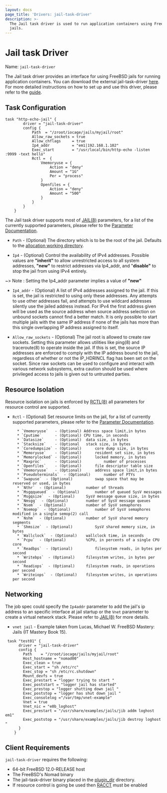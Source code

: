 ```yaml
---
layout: docs
page_title: 'Drivers: jail-task-driver'
description: >-
  The Jail task driver is used to run application containers using FreeBSD
  jails.
---
```


# Jail task Driver

Name: `jail-task-driver`

The Jail task driver provides an interface for using FreeBSD jails for running application
containers. You can download the external jail-task-driver [here][jail-task-driver]. For more detailed instructions on how to set up and use this driver, please refer to the [guide][jail-task-guide].

## Task Configuration

```hcl
task "http-echo-jail" {
		driver = "jail-task-driver"
		config {
			Path  = "/zroot/iocage/jails/myjail/root"
			Allow_raw_sockets = true
			Allow_chflags     = true
			Ip4_addr          = "em1|192.168.1.102"
			Exec_start        = "/usr/local/bin/http-echo -listen :9999 -text hello"
			Rctl =  {
				Vmemoryuse = {
					Action = "deny"
					Amount = "1G"
					Per = "process"
				}
				Openfiles = {
					Action = "deny"
					Amount = "500"
				}
			}
		}
	}
```

The Jail task driver supports most of [JAIL(8)][jail(8)] parameters, for a list of the currently supported parameters, please refer to the [Parameter Documentation][parameter-doc].

- `Path` - (Optional) The directory which is to be the root of the jail.
  Defaults to the [allocation working directory].

- `Ip4` - (Optional) Control the availability of IPv4 addresses. Possible values are
  **"inherit"** to allow unrestricted access to all system addresses,
  **"new"** to restrict addresses via Ip4_addr, and "**disable"** to stop
  the jail from using IPv4 entirely.

~> Note : Setting the Ip4_addr parameter implies a value of **"new"**

- `Ip4_addr` - (Optional) A list of IPv4 addresses assigned to the jail. If this is set,
  the jail is restricted to using only these addresses. Any attempts to use other addresses fail,
  and attempts to use wildcard addresses silently use the jailed address instead. For
  IPv4 the first address given will be used as the source address when source address selection on
  unbound sockets cannot find a better match. It is only possible to start multiple jails with
  the same IP address if none of the jails has more than this
  single overlapping IP address assigned to itself.

- `Allow_raw_sockets` - (Optional) The jail root is allowed to create raw sockets. Setting
  this parameter allows utilities like ping(8) and traceroute(8) to operate inside the jail.
  If this is set, the source IP addresses are enforced to comply with the IP address bound to the jail,
  regardless of whether or not the IP_HDRINCL flag has been set on the socket.
  Since raw sockets can be used to configure and interact with various network subsystems, extra caution
  should be used where privileged access to jails is given out to untrusted parties.

## Resource Isolation

Resource isolation on jails is enforced by [RCTL(8)][rctl-doc] all parameters for resource control
are supported.

- `Rctl` - (Optional) Set resource limits on the jail, for a list of currently supported parameters, please refer to the [Parameter Documentation][parameter-doc].

      	* `Vmemoryuse`   - (Optional) Address space limit,in bytes
      	* `Cputime`      - (Optional) CPU time, in seconds
      	* `Datasize`     - (Optional)  data	size, in bytes
      	* `Stacksize`    - (Optional   stack size, in bytes
      	* `Coredumpsize` - (Optional)	   core	dump size, in bytes
      	* `Memoryuse`    - (Optional)	   resident set size, in bytes
      	* `Memorylocked` - (Optional)	   locked memory, in bytes
      	* `Maxproc`      - (Optional)		   number of processes
      	* `Openfiles`    - (Optional)	   file	descriptor table size
      	* `Vmemoryuse`   - (Optional) 	   address space limit,in bytes
      	* `Pseudoterminals`  - (Optional)	   number of PTYs
      	* `Swapuse`  - (Optional)		   swap	space that may be reserved or used, in bytes
      	* `Nthr`  - (Optional)		   number of threads
      	* `Msgqqueued`  - (Optional) 	   number of queued SysV messages
      	* `Msgqsize`  - (Optional)	   SysV	message	queue size, in bytes
      	* `Nmsgq`  - (Optional)		   number of SysV message queues
      	* `Nsem`  - (Optional)		   number of SysV semaphores
      	* `Nsemop`  - (Optional)		   number of SysV semaphores modified in a single semop(2) call
      	* `Nshm`  - (Optional)		   number of SysV shared memory	segments
      	* `Shmsize`  - (Optional)		   SysV	shared memory size, in bytes
      	* `Wallclock`  - (Optional)	   wallclock time, in seconds
      	* `Pcpu`  - (Optional)		   %CPU, in percents of	a single CPU core
      	* `Readbps`  - (Optional)		   filesystem reads, in	bytes per second
      	* `Writebps`  - (Optional)	   filesystem writes, in bytes per second
      	* `Readiops`  - (Optional)	   filesystem reads, in	operations per second
      	* `Writeiops`  - (Optional)	   filesystem writes, in operations per	second

## Networking

The job spec could specify the `Ip4addr` parameter to add the jail's ip address to an specific interface at jail
startup or the `Vnet` parameter to create a virtual network stack. Please refer to [JAIL(8)][jail(8)] for more details.

- `vnet jail` - Example taken from Lucas, Michael W. FreeBSD Mastery: Jails (IT Mastery Book 15).

```hcl
 task "test01" {
      driver = "jail-task-driver"
      config {
		Path    = "/zroot/iocage/jails/myjail/root"
		Host_hostname = "nomad00"
		Exec_clean = true
		Exec_start = "sh /etc/rc"
		Exec_stop = "sh /etc/rc.shutdown"
		Mount_devfs = true
		Exec_prestart = "logger trying to start "
		Exec_poststart = "logger jail has started"
		Exec_prestop = "logger shutting down jail "
		Exec_poststop = "logger has shut down jail "
		Exec_consolelog ="/var/tmp/vnet-example"
		Vnet = true
		Vnet_nic = "e0b_loghost"
		Exec_prestart = "/usr/share/examples/jails/jib addm loghost em1"
		Exec_poststop = "/usr/share/examples/jails/jib destroy loghost "
      }
    }
```

## Client Requirements

`jail-task-driver` requires the following:

- 64-bit FreeBSD 12.0-RELEASE host
- The FreeBSD's Nomad binary
- The jail-task-driver binary placed in the [plugin_dir][plugin_dir] directory.
- If resource control is going be used then [RACCT][racct-doc] must be enabled

[jail-task-driver]: https://github.com/cneira/jail-task-driver/releases
[jail-task-guide]: https://github.com/cneira/jail-task-driver#installation
[jail(8)]: https://www.freebsd.org/cgi/man.cgi?jail(8)
[racct-doc]: https://www.freebsd.org/doc/handbook/security-resourcelimits.html
[rctl-doc]: https://www.freebsd.org/doc/handbook/security-resourcelimits.html
[parameter-doc]: https://github.com/cneira/jail-task-driver/blob/master/Parameters.md
[plugin_dir]: /nomad/docs/configuration#plugin_dir
[allocation working directory]: /nomad/docs/runtime/environment#task-directories 'Task Directories'
